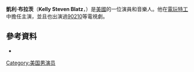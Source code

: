 {{Infobox person
| name           = Kelly Blatz
| image          = 
| image_size     = 
| caption        = 
| birth_name     = Kelly Steven Blatz
| birth_date     = {{birth date and age|1987|06|16}}
| birth_place    =美國 [[柏本克_(加利福尼亞州)|柏本克 (加利福尼亞州)]]
| residence      = 美國[[加利福尼亞州|加利福尼亞州]]
| occupation     = 演員，音樂人
| years_active   = 2004–現在
| television     = [[Aaron_Stone|Aaron Stone]]<br>[[Glory_Daze_(TV_series)|Glory Daze]]
}}
'''凱利·布拉茨'''（'''Kelly Steven Blatz'''，{{bd|1987年|6月16日}}）是[[美國|美國]]的一位演員和音樂人。他在[[電玩特工|電玩特工]]中擔任主演，並且也出演過[[90210|90210]]等電視劇。
==參考資料==
* {{IMDb name|2034147}}
[[Category:美国男演员|Category:美国男演员]]